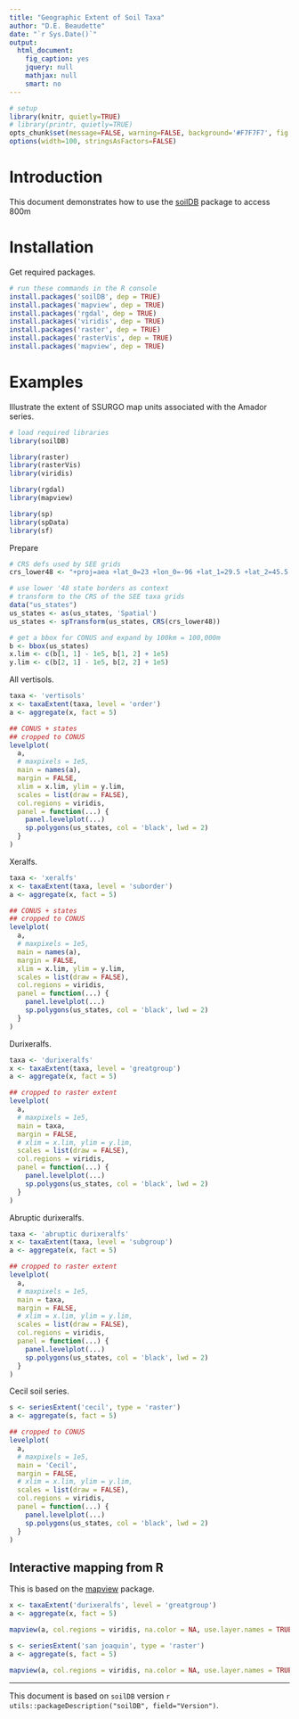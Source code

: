 ```yaml
---
title: "Geographic Extent of Soil Taxa"
author: "D.E. Beaudette"
date: "`r Sys.Date()`"
output:
  html_document:
    fig_caption: yes
    jquery: null
    mathjax: null
    smart: no
---
```


```r
# setup
library(knitr, quietly=TRUE)
# library(printr, quietly=TRUE)
opts_chunk$set(message=FALSE, warning=FALSE, background='#F7F7F7', fig.align='center', fig.retina=1, dev='png', tidy=FALSE, verbose=FALSE)
options(width=100, stringsAsFactors=FALSE)
```


# Introduction
This document demonstrates how to use the [soilDB](http://ncss-tech.github.io/AQP/soilDB/soilDB-Intro.html) package to access 800m



# Installation
Get required packages.
```r
# run these commands in the R console
install.packages('soilDB', dep = TRUE)
install.packages('mapview', dep = TRUE)
install.packages('rgdal', dep = TRUE)
install.packages('viridis', dep = TRUE)
install.packages('raster', dep = TRUE)
install.packages('rasterVis', dep = TRUE)
install.packages('mapview', dep = TRUE)
```


# Examples 
Illustrate the extent of SSURGO map units associated with the Amador series.
```r
# load required libraries
library(soilDB)

library(raster)
library(rasterVis)
library(viridis)

library(rgdal)
library(mapview)

library(sp)
library(spData) 
library(sf) 
```



Prepare 
```r
# CRS defs used by SEE grids
crs_lower48 <- "+proj=aea +lat_0=23 +lon_0=-96 +lat_1=29.5 +lat_2=45.5 +x_0=0 +y_0=0 +ellps=GRS80 +towgs84=0,0,0,0,0,0,0 +units=m +no_defs"

# use lower '48 state borders as context
# transform to the CRS of the SEE taxa grids
data("us_states")
us_states <- as(us_states, 'Spatial')
us_states <- spTransform(us_states, CRS(crs_lower48))

# get a bbox for CONUS and expand by 100km = 100,000m
b <- bbox(us_states)
x.lim <- c(b[1, 1] - 1e5, b[1, 2] + 1e5)
y.lim <- c(b[2, 1] - 1e5, b[2, 2] + 1e5)
```


All vertisols.
```r
taxa <- 'vertisols'
x <- taxaExtent(taxa, level = 'order')
a <- aggregate(x, fact = 5)

## CONUS + states
## cropped to CONUS
levelplot(
  a,
  # maxpixels = 1e5,
  main = names(a),
  margin = FALSE, 
  xlim = x.lim, ylim = y.lim,
  scales = list(draw = FALSE), 
  col.regions = viridis,
  panel = function(...) {
    panel.levelplot(...)
    sp.polygons(us_states, col = 'black', lwd = 2)
  }
)
```


Xeralfs.
```r
taxa <- 'xeralfs'
x <- taxaExtent(taxa, level = 'suborder')
a <- aggregate(x, fact = 5)

## CONUS + states
## cropped to CONUS
levelplot(
  a,
  # maxpixels = 1e5,
  main = names(a),
  margin = FALSE, 
  xlim = x.lim, ylim = y.lim,
  scales = list(draw = FALSE), 
  col.regions = viridis,
  panel = function(...) {
    panel.levelplot(...)
    sp.polygons(us_states, col = 'black', lwd = 2)
  }
)
```


Durixeralfs.
```r
taxa <- 'durixeralfs'
x <- taxaExtent(taxa, level = 'greatgroup')
a <- aggregate(x, fact = 5)

## cropped to raster extent
levelplot(
  a,
  # maxpixels = 1e5,
  main = taxa,
  margin = FALSE, 
  # xlim = x.lim, ylim = y.lim,
  scales = list(draw = FALSE), 
  col.regions = viridis,
  panel = function(...) {
    panel.levelplot(...)
    sp.polygons(us_states, col = 'black', lwd = 2)
  }
)
```


Abruptic durixeralfs.
```r
taxa <- 'abruptic durixeralfs'
x <- taxaExtent(taxa, level = 'subgroup')
a <- aggregate(x, fact = 5)

## cropped to raster extent
levelplot(
  a,
  # maxpixels = 1e5,
  main = taxa,
  margin = FALSE, 
  # xlim = x.lim, ylim = y.lim,
  scales = list(draw = FALSE), 
  col.regions = viridis,
  panel = function(...) {
    panel.levelplot(...)
    sp.polygons(us_states, col = 'black', lwd = 2)
  }
)
```


Cecil soil series.
```r
s <- seriesExtent('cecil', type = 'raster')
a <- aggregate(s, fact = 5)

## cropped to CONUS
levelplot(
  a,
  # maxpixels = 1e5,
  main = 'Cecil',
  margin = FALSE, 
  # xlim = x.lim, ylim = y.lim,
  scales = list(draw = FALSE), 
  col.regions = viridis,
  panel = function(...) {
    panel.levelplot(...)
    sp.polygons(us_states, col = 'black', lwd = 2)
  }
)
```





## Interactive mapping from R
This is based on the [mapview](https://r-spatial.github.io/mapview/) package.

```r
x <- taxaExtent('durixeralfs', level = 'greatgroup')
a <- aggregate(x, fact = 5)

mapview(a, col.regions = viridis, na.color = NA, use.layer.names = TRUE)
```


```r
s <- seriesExtent('san joaquin', type = 'raster')
a <- aggregate(s, fact = 5)

mapview(a, col.regions = viridis, na.color = NA, use.layer.names = TRUE)
```



----------------------------
This document is based on `soilDB` version `r utils::packageDescription("soilDB", field="Version")`.
